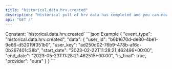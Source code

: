 ```yaml
---
title: "historical.data.hrv.created"
description: "Historical pull of hrv data has completed and you can now pull data for this resource."
api: "GET /"
---
```

<ResponseField name="event_type" type="const string" required="true">
Constant: `historical.data.hrv.created`
</ResponseField>
<ResponseField name="data" type="HistoricalDataCreated" required="true">
<Expandable title="HistoricalDataCreated" defaultOpen="true">
<ResponseField name="user_id" type="string" required="true">
</ResponseField>
<ResponseField name="user_key" type="string" required="true">
</ResponseField>
<ResponseField name="start_date" type="string" required="true">
</ResponseField>
<ResponseField name="end_date" type="string" required="true">
</ResponseField>
<ResponseField name="is_final" type="boolean" required="true">
</ResponseField>
<ResponseField name="provider" type="string" required="true">
</ResponseField>
</Expandable>
</ResponseField>
<ResponseExample>
```json Example
{
  "event_type": "historical.data.hrv.created",
  "data": {
    "user_id": "b6b1670d-de80-4be1-9e66-d52019f351b0",
    "user_key": "ad250d02-76b9-478b-af6c-0b267401c38b",
    "start_date": "2023-02-22T11:28:21.462496+00:00",
    "end_date": "2023-05-23T11:28:21.462515+00:00",
    "is_final": true,
    "provider": "oura"
  }
}
```
</ResponseExample>

